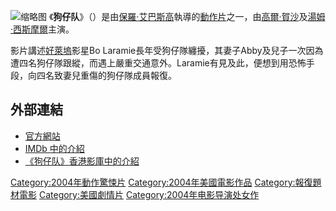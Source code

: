 {{noteTA
|T=zh-hans:狗仔队 (电影);zh-hk:狙殺狗仔隊;zh-tw:狗仔隊 (電影);
|1=zh-hans:《'''狗仔队'''》;zh-hk:《'''狙殺狗仔隊'''》;zh-tw:《'''狗仔隊'''》;
|2=zh-hans:梅尔·吉布森;zh-hk:米路·吉遜;zh-tw:梅爾·吉勃遜;
|3=zh-hans:《狗仔队》;zh-hk:《狙殺狗仔隊》;zh-tw:《狗仔隊》;
}}
[[File:Paparazzi_poster.jpg|缩略图]]
《'''狗仔队'''》（{{lang-en|'''''Paparazzi'''''}}）是由[[保羅·艾巴斯高|保羅·艾巴斯高]]執導的[[動作片|動作片]]之一，由[[高爾·賀沙|高爾·賀沙]]及[[湯姆·西斯摩爾|湯姆·西斯摩爾]]主演。

影片講述[[好萊塢|好萊塢]]影星Bo Laramie長年受狗仔隊纏擾，其妻子Abby及兒子一次因為遭四名狗仔隊跟縱，而遇上嚴重交通意外。Laramie有見及此，便想到用恐怖手段，向四名致妻兒重傷的狗仔隊成員報復。

==外部連結==
*[https://web.archive.org/web/20041030085528/http://www.paparazzithemovie.com/ 官方網站] {{en}}
*[http://www.imdb.com/title/tt0338325/ IMDb 中的介紹] {{Wayback|url=http://www.imdb.com/title/tt0338325/ |date=20070202113224 }} {{en}}
*[http://www.hkmdb.com/column/linyh/linyh-0012.b5.shtml 《狗仔队》香港影庫中的介紹] {{Wayback|url=http://www.hkmdb.com/column/linyh/linyh-0012.b5.shtml |date=20070927002630 }}

{{American film-stub}}
{{DEFAULTSORT:Paparazzi}}
[[Category:2004年動作驚悚片|Category:2004年動作驚悚片]]
[[Category:2004年美國電影作品|Category:2004年美國電影作品]]
[[Category:報復題材電影|Category:報復題材電影]]
[[Category:美國劇情片|Category:美國劇情片]]
[[Category:2004年电影导演处女作|Category:2004年电影导演处女作]]
